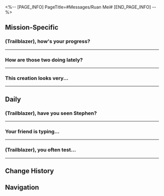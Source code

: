 <%-- [PAGE_INFO]
PageTitle=#Messages/Ruan Mei#
[END_PAGE_INFO] --%>
{{Messages Infobox
|id        = 1303
|image     = Character Ruan Mei Icon.png
|type      = Character
|sender    = Ruan Mei
|signature = Those are new cakes... Where did you get them?
|faction   = Herta Space Station
}}

==Mission-Specific==
===(Trailblazer), how's your progress?===
{{Messages
|start_condition = 
|text =
:'''Ruan Mei:''' (Trailblazer), how's your progress?
:'''Ruan Mei:''' Sorry to interrupt
:'''Ruan Mei:''' Come back first
:'''Ruan Mei:''' An emergency's come up that requires your help
}}
----

===How are those two doing lately?===
{{Messages
|start_condition = 
|text =
:'''Ruan Mei:''' How are those two doing lately?
:'''Ruan Mei:''' Did they learn how to co-exist?
:{Choice} I left it in the space station
::'''(Trailblazer):''' I accommodated them in the space station
::'''(Trailblazer):''' I taught Molten Cheese Tart to master humility and let Gray Bean Paste have a positive outlook on life
::'''(Trailblazer):''' Didn't realize you still cared about them
:{Choice} So, you do care about them
::'''(Trailblazer):''' Didn't realize you still cared about them
::'''Ruan Mei:''' Mm, a little.
::'''(Trailblazer):''' I accommodated them in the space station
::'''(Trailblazer):''' I taught Molten Cheese Tart to master humility and let Gray Bean Paste have a positive outlook on life
:'''Ruan Mei:''' Thank you, (Trailblazer).
:{Choice} Don't worry about it
::'''(Trailblazer):''' Don't worry about it
::'''(Trailblazer):''' When would I forget you?
::'''Ruan Mei:''' Maybe eventually.
:{Choice} ...When would I forget you?
::'''(Trailblazer):''' When would I forget you?
::'''Ruan Mei:''' Maybe eventually.
:'''(Trailblazer):''' I look forward to experiencing new stories with you
:'''Ruan Mei:''' Ok, I promise.
:'''Ruan Mei:''' In the future, research will still continue.
:{Choice} Right, about the alabaster head...
:'''(Trailblazer):''' Right, that alabaster head...
:'''(Trailblazer):''' Is he a friend of yours?
:'''Ruan Mei:''' ...
:'''Ruan Mei:''' [[File:Sticker PPG 11 Ruan Mei 03.png|80px|&lbrack;Confused&rbrack;]]
}}
----

===This creation looks very...===
{{Messages
|start_condition = 
|text =
:{Choice} (Send the picture to Ruan Mei)
:'''(Trailblazer):''' This creation looks very much like you... it's like a miracle
:'''(Trailblazer):''' [[File:Message Ruan Mei 37.png|256px]]
:'''Ruan Mei:''' I didn't think they would surprise me like this. When I was nurturing them, I didn't expect something like this would happen
:'''Ruan Mei:''' Are you... taking care of them? How is everything these days?
:{Choice} How I've been recently?
::'''(Trailblazer):''' Are you asking how I've been recently? Not bad
::'''Ruan Mei:''' Hm....
:{Choice} How they've been recently?
::'''(Trailblazer):''' Are you asking how they've been recently? Not bad
::'''(Trailblazer):''' They're hanging out pretty nicely on the space station. They don't really have any worries besides missing you
::'''Ruan Mei:''' [[File:Sticker PPG 11 Ruan Mei 02.png|80px|&lbrack;sigh&rbrack;]]
:'''Ruan Mei:''' When you have time, can you take a full "family photo" of them for me?
:'''Ruan Mei:''' I'm curious what will become of these little lifeforms with their genes passing down through generations
:{Choice} You're not coming back to visit them?
::'''(Trailblazer):''' But... they all really want to see you. Are you sure you don't want to come back and visit them?
:{Choice} Ok, I promise.
::'''(Trailblazer):''' Ok, I promise
:'''Ruan Mei:''' I'm about to go on a faraway journey. Beyond the service area of a beacon. You can leave me messages, and I will give them a closer look when I return
}}
----

==Daily==
===(Trailblazer), have you seen Stephen?===
{{Messages|text=
:'''Ruan Mei:''' (Trailblazer), have you seen Stephen?
:'''Ruan Mei:''' He's missing, and not even Screwllum and Herta can find him. I bet he must be slacking off somewhere
:'''Ruan Mei:''' I hope he's not asleep
:{Choice} I don't even know what he looks like...
:'''(Trailblazer):''' I don't even know what he looks like...
:'''Ruan Mei:''' Oh, hold on a second
:'''Ruan Mei:''' He took the bait. I found him
:{Choice} That was fast!
:'''(Trailblazer):''' That was fast!
:'''Ruan Mei:''' All the credit goes to the "Stephen Bait"
:'''Ruan Mei:''' Despite the name, it's actually quite simple
:'''Ruan Mei:''' All you need is a piece of fruit cake
:'''Ruan Mei:''' Doesn't matter how much you get. As long as the flavor is right, it will get the job done
:{Choice} Is there a Herta Bait
::'''(Trailblazer):''' Is there a "Herta Bait"!?
::'''Ruan Mei:''' Herta has clear preferences. An interesting Curio should do the trick.
:{Choice} Is there a Screwllum Bait
::'''(Trailblazer):''' Is there a "Screwllum Bait"!?
::'''Ruan Mei:''' Screwllum has always been punctual. The cuff links I prepare for him never come in handy.
:{Choice} Is there a "Ruan Mei Bait"?
:'''(Trailblazer):''' I'm curious about "Ruan Mei Bait" too
:'''Ruan Mei:''' Me?
:'''Ruan Mei:''' Take a guess
:{Choice} Plum blossom cake
::'''(Trailblazer):''' Plum blossom cake?
::'''Ruan Mei:''' More or less
::'''Ruan Mei:''' The aroma of plum blossom cake always brings me back to the time I spent in the lab with my mother when I was little. I loved to show off my work to her at that time
::'''Ruan Mei:''' Instead of bait, I think it's more of a reward to me, which I do miss a lot
:{Choice} Is it... some kinda research?
::'''(Trailblazer):''' Is it some kind of research?
::'''Ruan Mei:''' It's human nature to be inquisitive, and all research has a purpose
::'''Ruan Mei:''' But for me, there are only certain kinds of research that are worthy of my attention...
:{Choice} Can I be your bait?
::'''(Trailblazer):''' Can I be your bait?
::'''Ruan Mei:''' Alas
::'''Ruan Mei:''' Looks like the Anti-Truth Serum hasn't worn off yet
}}
----

===Your friend is typing...===
{{Messages|text=
:{{DIcon|Warning}} Your friend is typing...
:{Choice} What's wrong?
:'''(Trailblazer):''' What's wrong?
:'''Ruan Mei:''' [[File:Sticker PPG 05 Wubbaboo 03.png|80px]]
:'''Ruan Mei:''' [[File:Sticker PPG 05 Wubbaboo 13.png|80px]]
:'''Ruan Mei:''' [[File:Sticker PPG 05 Wubbaboo 12.png|80px]]
:'''Ruan Mei:''' [[File:Sticker PPG 05 Wubbaboo 08.png|80px]]
:{Choice} Is this pocket texting?
::'''(Trailblazer):''' Okay, is this accidental pocket texting again?
::'''(Trailblazer):''' So many messages bombarding me with stickers these days...
:{Choice} Who are you?
::'''(Trailblazer):''' Who is it this time?
::'''(Trailblazer):''' So many messages bombarding me with stickers these days...
:{Choice} Stickers are so fun!
::'''(Trailblazer):''' Stickers are so fun!
::'''(Trailblazer):''' I enjoy sharing new stickers with my friends too.
:'''Ruan Mei:''' Sorry
:'''Ruan Mei:''' I'm in the middle of research for a new lifeform
:'''Ruan Mei:''' Hold on a second
:'''Ruan Mei:''' [[File:Sticker PPG 05 Wubbaboo 02.png|80px]]
:'''Ruan Mei:''' [[File:Sticker PPG 05 Wubbaboo 01.png|80px]]
:{{DIcon|Warning}} Your friend Ruan Mei has gone offline
:'''Ruan Mei:''' [[File:Sticker PPG 05 Wubbaboo 09.png|80px]]
:'''Ruan Mei:''' [[File:Sticker PPG 05 Wubbaboo 04.png|80px]]
:{{DIcon|Warning}} Your friend Ruan Mei has come online
:'''Ruan Mei:''' Okay. I've wrapped it up
:{Choice} What happened?
:'''(Trailblazer):''' What happened?
:'''Ruan Mei:''' I'm nurturing a new lifeform
:'''Ruan Mei:''' It possesses intelligence, but I can't assess its exact level yet
:'''Ruan Mei:''' It is not susceptible to injury, but it needs the help of other mediums to survive
:{Choice} I don't understand at all
::'''(Trailblazer):''' With all due respect, I don't understand a thing you just said
:{Choice} I think I get it
::'''(Trailblazer):''' I think I get it, but not fully
:'''Ruan Mei:''' Are the stickers you see merely stickers?
:'''Ruan Mei:''' Or could they be a special kind of lifeform?
:'''Ruan Mei:''' They use a language made up of pictures and reproduce when they are sent in messages
:'''Ruan Mei:''' Well... There's a chance they might have already settled down in your phone
:{Choice} What!?
:'''(Trailblazer):''' What!?
:'''Ruan Mei:''' Do you believe what I said?
:{Choice} I do
::'''(Trailblazer):''' I believe what you're saying, some stickers can be like their own little lifeforms
::'''Ruan Mei:''' That's great
:{Choice} You're pulling my leg
::'''(Trailblazer):''' There's nothing special about these stickers, no matter how I see them. You're pulling my leg, aren't you?
::'''Ruan Mei:''' No worries, just take it as me joking around
:'''Ruan Mei:''' I've got to get back to my research
:'''Ruan Mei:''' [[File:Sticker PPG 05 Wubbaboo 16.png|80px]]
}}
----

===(Trailblazer), you often test...===
{{Messages|text=
:'''Ruan Mei:''' (Trailblazer), you often test the Simulated Universe for Herta, don't you?
:{Choice} I'm not there right now
::'''(Trailblazer):''' Unfortunately, I'm not there right now
::'''(Trailblazer):''' I can make a trip there when I'm free. What's the matter?
:{Choice} I happen to be testing it now
::'''(Trailblazer):''' How serendipitous! I'm testing it now
::'''(Trailblazer):''' What can your "humble assistant" do for you?
:'''Ruan Mei:''' I lost a set of Ruan strings, which should be in Herta's office
:'''Ruan Mei:''' I've got a spare, so there's no rush
:'''Ruan Mei:''' If you happen to stumble on it, please bring it back for me. Thanks in advance
:'''Ruan Mei:''' If Herta asks anything, just tell her I got so mesmerized by her portrait that I forgot about the strings. She shouldn't probe any further
:{Choice} That's so unconvincing
::'''(Trailblazer):''' Sounds unconvincing to me
:{Choice} That's so flattering
::'''(Trailblazer):''' Sounds so flattering
:'''Ruan Mei:''' I'm merely stating facts here
:'''Ruan Mei:''' Herta's beauty is unquestionable, just like her foul temper
:'''Ruan Mei:''' I can't help getting absorbed in the research results whenever I'm at the space station. If I leave something behind, that's the excuse I use, and it always works
:{Choice} You left behind other things before?
:'''(Trailblazer):''' So you left behind other things before?
:'''Ruan Mei:''' I did
:'''Ruan Mei:''' A piece of embroidery, a lifeform nurturing notebook, and the Phase Flame of #29 Sserkal
:{Choice} Embroidery?
::'''(Trailblazer):''' Embroidery... You like doing it in your free time, don't you?
::'''Ruan Mei:''' Yes. I made an embroidery of the Blue when I was nearby the railway platform
::'''Ruan Mei:''' It's still missing. Perhaps, some researcher picked it up
::'''Ruan Mei:''' I hope it's in the hands of someone who appreciates it
:{Choice} Lifeform nurturing notebook?
::'''(Trailblazer):''' Lifeform nurturing notebook? I think I've seen it somewhere...
::'''Ruan Mei:''' There are researchers who want to duplicate my creations. They do it by circulating poor imitations of my research formulae secretly
::'''Ruan Mei:''' However, the ingredients aren't the key when it comes to nurturing lifeforms
::'''Ruan Mei:''' The most important thing is the spark of inspiration when coming up with the formula
:{Choice} Phase Flame?
::'''(Trailblazer):''' Phase Flame? Is Herta aware of it?
::'''Ruan Mei:''' She is. It is just one of many in her collection
::'''Ruan Mei:''' She won't be bothered by it
}}
----

==Change History==
{{Change History|1.6}}

==Navigation==
{{Messages Navbox}}